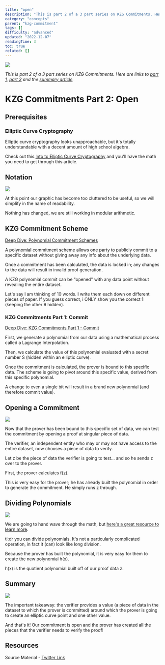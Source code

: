 ```yaml
---
title: "open"
description: "This is part 2 of a 3 part series on KZG Commitments. Here are links to part 1, part 3 and the summary article."
category: "concepts"
parent: "kzg-commitment"
tags: []
difficulty: "advanced"
updated: "2022-12-07"
readingTime: 3
toc: true
related: []
---
```


![](/images/kzg-open-1.jpeg)

*This is part 2 of a 3 part series on KZG Commitments. Here are links to* [*part 1*](/concepts/commit)*,* [*part 3*](/concepts/verify) *and the* [*summary article*](/concepts/kzg-commitment)*.*

# KZG Commitments Part 2: Open

## Prerequisites

### Elliptic Curve Cryptography

Elliptic curve cryptography looks unapproachable, but it's totally understandable with a decent amount of high school algebra. 

Check out this [Into to Elliptic Curve Cryptography](https://inevitableeth.com/home/concepts/elliptic-curve-cryptography) and you'll have the math you need to get through this article.

## Notation

![](/images/kzg-open-3.jpeg)

At this point our graphic has become too cluttered to be useful, so we will simplify in the name of readability. 

Nothing has changed, we are still working in modular arithmetic. 

## KZG Commitment Scheme

[Deep Dive: Polynomial Commitment Schemes](/concepts/polynomial-commitment)

A polynomial commitment scheme allows one party to publicly commit to a specific dataset without giving away any info about the underlying data. 

Once a commitment has been calculated, the data is locked in; any changes to the data will result in invalid proof generation.

A KZG polynomial commit can be "opened" with any data point without revealing the entire dataset. 

Let's say I am thinking of 10 words. I write them each down on different pieces of paper. If you guess correct, i ONLY show you the correct 1 (keeping the other 9 hidden).

### KZG Commitments Part 1: Commit

[Deep Dive: KZG Commitments Part 1 - Commit](/concepts/commit)

First, we generate a polynomial from our data using a mathematical process called a Lagrange Interpolation. 

Then, we calculate the value of this polynomial evaluated with a secret number S (hidden within an elliptic curve).

Once the commitment is calculated, the prover is bound to this specific data. The scheme is going to pivot around this specific value, derived from this specific polynomial. 

A change to even a single bit will result in a brand new polynomial (and therefore commit value).

## Opening a Commitment

![](/images/kzg-open-4.jpeg)

Now that the prover has been bound to this specific set of data, we can test the commitment by opening a proof at singular piece of data. 

The verifier, an independent entity who may or may not have access to the entire dataset, now chooses a piece of data to verify.

Let z be the piece of data the verifier is going to test... and so he sends z over to the prover. 

First, the prover calculates f(z). 

This is very easy for the prover; he has already built the polynomial in order to generate the commitment. He simply runs z through.

## Dividing Polynomials

![](/images/kzg-open-5.jpeg)

We are going to hand wave through the math, but [here's a great resource to learn more](https://www.cuemath.com/algebra/dividing-polynomials/).

tl;dr you can divide polynomials. It's not a particularly complicated operation, in fact it (can) look like long division. 

Because the prover has built the polynomial, it is very easy for them to create the new polynomial h(x). 

h(x) is the quotient polynomial built off of our proof data z.

## Summary

![](/images/kzg-open-6.jpeg)

The important takeaway: the verifier provides a value (a piece of data in the dataset to which the prover is committed) around which the prover is going to create an elliptic curve point and one other value.

And that's it! Our commitment is open and the prover has created all the pieces that the verifier needs to verify the proof! 

## Resources

Source Material - [Twitter Link](https://twitter.com/logarithmicrex/status/1583283784761233408)


